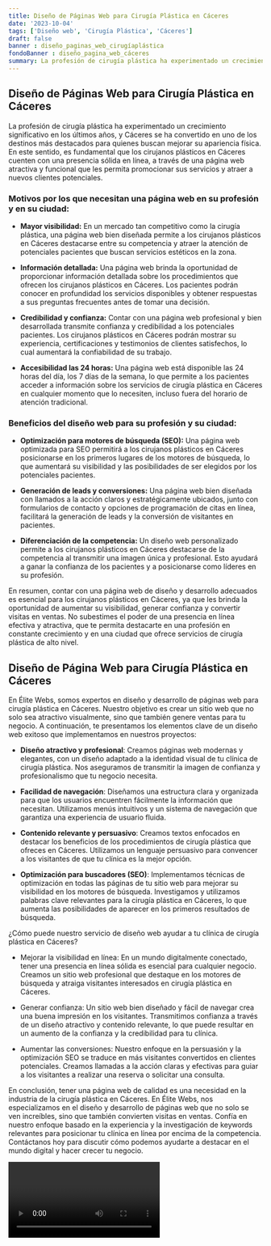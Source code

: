 ```yaml
---
title: Diseño de Páginas Web para Cirugía Plástica en Cáceres
date: '2023-10-04'
tags: ['Diseño web', 'Cirugía Plástica', 'Cáceres']
draft: false
banner : diseño_paginas_web_cirugíaplástica
fondoBanner : diseño_pagina_web_cáceres
summary: La profesión de cirugía plástica ha experimentado un crecimiento significativo en los últimos años, y Cáceres se ha convertido en uno de los destinos más destacados para quienes buscan mejorar su apariencia física. En este sentido, es fundamental que los cirujanos plásticos en Cáceres cuenten con una presencia sólida en línea, a través de una página web atractiva y funcional que les permita promocionar sus servicios y atraer a nuevos clientes potenciales.
---
```


## Diseño de Páginas Web para Cirugía Plástica en Cáceres

La profesión de cirugía plástica ha experimentado un crecimiento significativo en los últimos años, y Cáceres se ha convertido en uno de los destinos más destacados para quienes buscan mejorar su apariencia física. En este sentido, es fundamental que los cirujanos plásticos en Cáceres cuenten con una presencia sólida en línea, a través de una página web atractiva y funcional que les permita promocionar sus servicios y atraer a nuevos clientes potenciales.

### Motivos por los que necesitan una página web en su profesión y en su ciudad:

- **Mayor visibilidad:** En un mercado tan competitivo como la cirugía plástica, una página web bien diseñada permite a los cirujanos plásticos en Cáceres destacarse entre su competencia y atraer la atención de potenciales pacientes que buscan servicios estéticos en la zona.

- **Información detallada:** Una página web brinda la oportunidad de proporcionar información detallada sobre los procedimientos que ofrecen los cirujanos plásticos en Cáceres. Los pacientes podrán conocer en profundidad los servicios disponibles y obtener respuestas a sus preguntas frecuentes antes de tomar una decisión.

- **Credibilidad y confianza:** Contar con una página web profesional y bien desarrollada transmite confianza y credibilidad a los potenciales pacientes. Los cirujanos plásticos en Cáceres podrán mostrar su experiencia, certificaciones y testimonios de clientes satisfechos, lo cual aumentará la confiabilidad de su trabajo.

- **Accesibilidad las 24 horas:** Una página web está disponible las 24 horas del día, los 7 días de la semana, lo que permite a los pacientes acceder a información sobre los servicios de cirugía plástica en Cáceres en cualquier momento que lo necesiten, incluso fuera del horario de atención tradicional.

### Beneficios del diseño web para su profesión y su ciudad:

- **Optimización para motores de búsqueda (SEO):** Una página web optimizada para SEO permitirá a los cirujanos plásticos en Cáceres posicionarse en los primeros lugares de los motores de búsqueda, lo que aumentará su visibilidad y las posibilidades de ser elegidos por los potenciales pacientes.

- **Generación de leads y conversiones:** Una página web bien diseñada con llamados a la acción claros y estratégicamente ubicados, junto con formularios de contacto y opciones de programación de citas en línea, facilitará la generación de leads y la conversión de visitantes en pacientes.

- **Diferenciación de la competencia:** Un diseño web personalizado permite a los cirujanos plásticos en Cáceres destacarse de la competencia al transmitir una imagen única y profesional. Esto ayudará a ganar la confianza de los pacientes y a posicionarse como líderes en su profesión.

En resumen, contar con una página web de diseño y desarrollo adecuados es esencial para los cirujanos plásticos en Cáceres, ya que les brinda la oportunidad de aumentar su visibilidad, generar confianza y convertir visitas en ventas. No subestimes el poder de una presencia en línea efectiva y atractiva, que te permita destacarte en una profesión en constante crecimiento y en una ciudad que ofrece servicios de cirugía plástica de alto nivel.

<GifSeo />

<Cta />

## Diseño de Página Web para Cirugía Plástica en Cáceres

En Élite Webs, somos expertos en diseño y desarrollo de páginas web para cirugía plástica en Cáceres. Nuestro objetivo es crear un sitio web que no solo sea atractivo visualmente, sino que también genere ventas para tu negocio. A continuación, te presentamos los elementos clave de un diseño web exitoso que implementamos en nuestros proyectos:

- **Diseño atractivo y profesional**: Creamos páginas web modernas y elegantes, con un diseño adaptado a la identidad visual de tu clínica de cirugía plástica. Nos aseguramos de transmitir la imagen de confianza y profesionalismo que tu negocio necesita.

- **Facilidad de navegación**: Diseñamos una estructura clara y organizada para que los usuarios encuentren fácilmente la información que necesitan. Utilizamos menús intuitivos y un sistema de navegación que garantiza una experiencia de usuario fluida.

- **Contenido relevante y persuasivo**: Creamos textos enfocados en destacar los beneficios de los procedimientos de cirugía plástica que ofreces en Cáceres. Utilizamos un lenguaje persuasivo para convencer a los visitantes de que tu clínica es la mejor opción.

- **Optimización para buscadores (SEO)**: Implementamos técnicas de optimización en todas las páginas de tu sitio web para mejorar su visibilidad en los motores de búsqueda. Investigamos y utilizamos palabras clave relevantes para la cirugía plástica en Cáceres, lo que aumenta las posibilidades de aparecer en los primeros resultados de búsqueda.

¿Cómo puede nuestro servicio de diseño web ayudar a tu clínica de cirugía plástica en Cáceres?

- Mejorar la visibilidad en línea: En un mundo digitalmente conectado, tener una presencia en línea sólida es esencial para cualquier negocio. Creamos un sitio web profesional que destaque en los motores de búsqueda y atraiga visitantes interesados en cirugía plástica en Cáceres.

- Generar confianza: Un sitio web bien diseñado y fácil de navegar crea una buena impresión en los visitantes. Transmitimos confianza a través de un diseño atractivo y contenido relevante, lo que puede resultar en un aumento de la confianza y la credibilidad para tu clínica.

- Aumentar las conversiones: Nuestro enfoque en la persuasión y la optimización SEO se traduce en más visitantes convertidos en clientes potenciales. Creamos llamadas a la acción claras y efectivas para guiar a los visitantes a realizar una reserva o solicitar una consulta.

En conclusión, tener una página web de calidad es una necesidad en la industria de la cirugía plástica en Cáceres. En Élite Webs, nos especializamos en el diseño y desarrollo de páginas web que no solo se ven increíbles, sino que también convierten visitas en ventas. Confía en nuestro enfoque basado en la experiencia y la investigación de keywords relevantes para posicionar tu clínica en línea por encima de la competencia. Contáctanos hoy para discutir cómo podemos ayudarte a destacar en el mundo digital y hacer crecer tu negocio.

<Video />

<CtaBot job='Cirugía Plástica' city='Cáceres'/>

<Gmaps query='Cáceres+españa+maps' />